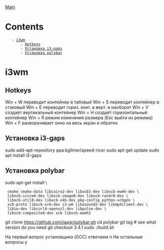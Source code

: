 [[/index|Main]]

= Contents =
    - [[#i3wm|i3wm]]
        - [[#i3wm#Hotkeys|Hotkeys]]
        - [[#i3wm#Установка i3-gaps|Установка i3-gaps]]
        - [[#i3wm#Установка polybar|Установка polybar]]


= i3wm =

== Hotkeys ==

Win + W     переводит контейнер в табовый
Win + S     переводит контейнер в стэковый
Win + E     переводит гориз. конт. в верт. и наоборот
Win + V     создаёт вертикальный контейнер
Win + H     создаёт горизонтальный контейнер
Win + R     режим изменения размера (Esc выйти из режима)
Win + F     разворачивает окно на весь экран и обратно


== Установка i3-gaps ==

sudo add-apt-repository ppa:kgilmer/speed-ricer
sudo apt-get update
sudo apt install i3-gaps


== Установка polybar ==

sudo apt-get install \
  cmake cmake-data libcairo2-dev libxcb1-dev libxcb-ewmh-dev \
  libxcb-icccm4-dev libxcb-image0-dev libxcb-randr0-dev \
  libxcb-util0-dev libxcb-xkb-dev pkg-config python-xcbgen \
  xcb-proto libxcb-xrm-dev i3-wm libasound2-dev libmpdclient-dev \
  libiw-dev libcurl4-openssl-dev libpulse-dev \
  libxcb-composite0-dev xcb libxcb-ewmh2
git clone https://github.com/jaagr/polybar.git
cd polybar
git tag # see what version do you need
git checkout 3.4.1
sudo ./build.sh

На первый вопрос установщика (GCC) отвечаем n
На остальные вопросы y

